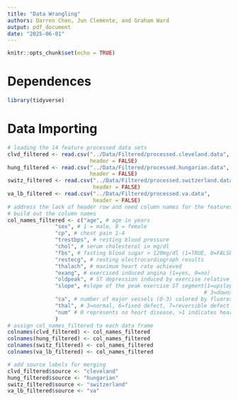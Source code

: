 ```yaml
---
title: "Data Wrangling"
authors: Darren Chen, Jun Clemente, and Graham Ward 
output: pdf_document
date: "2025-06-01"
---
```


```r
knitr::opts_chunk$set(echo = TRUE)
```

# Dependences
```r
library(tidyverse)
```


# Data Importing
```r
# loading the 14 feature processed data sets
clvd_filtered <- read.csv("../Data/Filtered/processed.cleveland.data", 
                          header = FALSE)
hung_filtered <- read.csv("../Data/Filtered/processed.hungarian.data", 
                          header = FALSE)
switz_filtered <- read.csv("../Data/Filtered/processed.switzerland.data", 
                           header = FALSE)
va_lb_filtered <- read.csv("../Data/Filtered/processed.va.data", 
                           header = FALSE)
# address the lack of header row and need column names for the features
# build out the column names 
col_names_filtered <- c("age", # age in years
               "sex", # 1 = male, 0 = female
               "cp", # chest pain 1-4
               "trestbps", # resting blood pressure
               "chol", # serum cholesterol in mg/dl
               "fbs", # fasting blood sugar > 120mg/dl (1=TRUE, 0=FALSE)
               "restecg", # resting electrocardiograph results
               "thalach", # maximum heart rate achieved
               "exang", # exercised induced angina (1=yes, 0=no)
               "oldpeak", # ST depression induced by exercise relative to rest
               "slope", #slope of the peak exercise ST segment(1=upslope,2=flat,
                                                              # 3=downslope)
               "ca", # number of major vessels (0-3) colored by fluoroscope
               "thal", # 3=normal, 6=fixed defect, 7=reversible defect
               "num" # 0 represents no heart disease, >1 indicates heart disease
               )
# assign col_names_filtered to each data frame
colnames(clvd_filtered) <- col_names_filtered
colnames(hung_filtered) <- col_names_filtered
colnames(switz_filtered) <- col_names_filtered
colnames(va_lb_filtered) <- col_names_filtered

# add source labels for merging
clvd_filtered$source <- "cleveland"
hung_filtered$source <- "hungarian"
switz_filtered$source <- "switzerland"
va_lb_filtered$source <- "va"


```



















